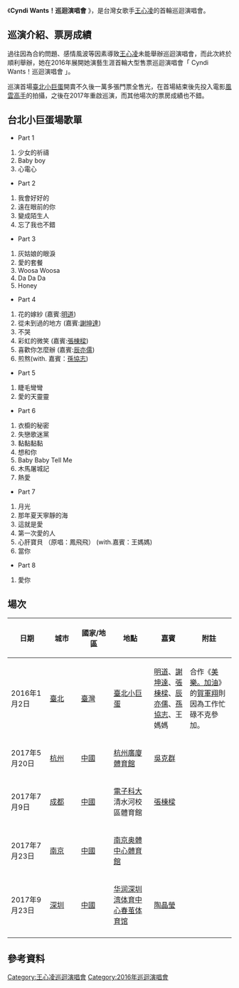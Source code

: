 {{Infobox concert tour
|concert_tour_name=Cyndi Wants!巡迴演唱會
|image = Cyndi Wants world tours 2016 poster.jpg 
|image_size = 220px
|image_caption = Cyndi Wants! 巡迴演唱會海報
|artist = [[王心凌|王心凌]]
|location = [[亞洲|亞洲]]
|album = [[敢要敢不要|敢要敢不要]]
|number_of_legs =
|number_of_shows =5
|last_tour = <br />
|this_tour = '''Cyndi Wants!巡迴演唱會'''<br />（2016年－2017年）
|next_tour = [[CYNDILOVES2SING愛心凌巡迴演唱會|CYNDILOVES2SING愛心凌巡迴演唱會]]<br />（2019）
}}

《'''Cyndi Wants！巡迴演唱會''' 》，是台灣女歌手[[王心凌|王心凌]]的首輪巡迴演唱會。

== 巡演介紹、票房成績 ==
過往因為合約問題、感情風波等因素導致[[王心凌|王心凌]]未能舉辦巡迴演唱會，而此次終於順利舉辦，她在2016年展開她演藝生涯首輪大型售票巡迴演唱會「 Cyndi Wants！巡迴演唱會 」。

巡演首場[[臺北小巨蛋|臺北小巨蛋]]開賣不久後一萬多張門票全售光，在首場結束後先投入電影[[風雲高手|風雲高手]]的拍攝，之後在2017年重啟巡演，而其他場次的票房成績也不錯。

== 台北小巨蛋場歌單 ==
*Part 1
#少女的祈禱
#Baby boy
#心電心
*Part 2
#我會好好的
#遠在眼前的你
#變成陌生人
#忘了我也不錯
*Part 3
#灰姑娘的眼淚
#愛的套餐
#Woosa Woosa
#Da Da Da
#Honey
*Part 4
#花的嫁紗 (嘉賓:[[明道_(藝人)|明道]])
#從未到過的地方 (嘉賓:[[謝坤達|謝坤達]])
#不哭
#彩虹的微笑 (嘉賓:[[張棟樑|張棟樑]])
#喜歡你怎麼辦 (嘉賓:[[辰亦儒|辰亦儒]])
#煎熬(with. 嘉賓：[[孫協志|孫協志]])
*Part 5
#睫毛彎彎
#愛的天靈靈
*Part 6
#衣櫥的秘密
#失戀歌迷黨
#黏黏黏黏
#想和你
#Baby Baby Tell Me
#木馬屠城記
#熱愛
*Part 7
#月光
#那年夏天寧靜的海
#這就是愛
#第一次愛的人
#心肝寶貝 （原唱：鳳飛飛） (with.嘉賓：王媽媽)
#當你

*Part 8
#愛你

== 場次 ==
{| class="wikitable"
|- bgcolor="#CCCCCC"
! width="135" rowspan="1"| 日期
! width="135" rowspan="1"| 城市
! width="132" rowspan="1"| 國家/地區
! width="200" rowspan="1"| 地點
! width="135" rowspan="1"| 嘉賓
! width="200" rowspan="1"| 附註
|-
|align="left" |2016年1月2日
|align="left" | [[臺北|臺北]]
|align="left" |{{flagicon|TWN}} [[臺灣|臺灣]]
|align="left" |[[臺北小巨蛋|臺北小巨蛋]]
|align="left" | [[明道_(藝人)|明道]]、[[謝坤達|謝坤達]]、[[張棟樑|張棟樑]]、[[辰亦儒|辰亦儒]]、[[孫協志|孫協志]]、王媽媽
|align="left" |合作《[[美樂。加油|美樂。加油]]》的[[賀軍翔|賀軍翔]]則因為工作忙碌不克參加。
|-
|align="left" |2017年5月20日
|align="left" | [[杭州|杭州]]
|align="left" |{{flagicon|CHN}} [[中國|中國]]
|align="left" |[[杭州廣廈體育館|杭州廣廈體育館]]
|align="left" |[[吳克群|吳克群]]
|align="left" |
|-
|align="left" |2017年7月9日
|align="left" | [[成都|成都]]
|align="left" |{{flagicon|CHN}} [[中國|中國]]
|align="left" |[[電子科技大學|電子科大]]清水河校區體育館
|align="left" |[[張棟樑|張棟樑]]
|align="left" |
|-
|align="left" |2017年7月23日
|align="left" | [[南京|南京]]
|align="left" |{{flagicon|CHN}} [[中國|中國]]
|align="left" |[[南京奥體中心|南京奥體中心體育館]] 
|align="left" |
|align="left" | 
|-
|align="left" |2017年9月23日
|align="left" | [[深圳|深圳]]
|align="left" |{{flagicon|CHN}} [[中國|中國]]
|align="left" |[[深圳灣體育中心|华润深圳湾体育中心春茧体育馆]]
|align="left" |[[陶晶瑩|陶晶瑩]]
|align="left" | 
|-
|}

== 參考資料 ==
{{reflist}}


{{王心凌}}

[[Category:王心凌巡迴演唱會|Category:王心凌巡迴演唱會]]
[[Category:2016年巡迴演唱會|Category:2016年巡迴演唱會]]